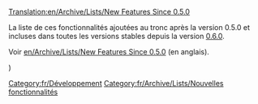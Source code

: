 [[Translation:en/Archive/Lists/New Features Since 0.5.0]]


La liste de ces fonctionnalités ajoutées au tronc après la version 0.5.0 et incluses dans toutes les versions stables depuis la version [[fr/Archive/OpenTTD/OpenTTD 0.6.0|0.6.0]].

Voir [[en/Archive/Lists/New Features Since 0.5.0]] (en anglais).

[[Category:fr/Développement]][[Category:fr/Archive/Lists/Nouvelles fonctionnalités]])